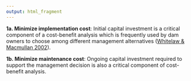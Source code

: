 ```yaml
---
output: html_fragment
---
```


**1a. Minimize implementation cost**: Initial capital investment is a critical component of a cost-benefit analysis which is frequently used by dam owners to choose among different management alternatives ([Whitelaw & Macmullan 2002](https://academic.oup.com/bioscience/article/52/8/724/255069)).     

**1b. Minimize maintenance cost**: Ongoing capital investment required to support the management decision is also a critical component of cost-benefit analysis.